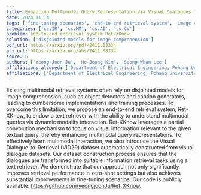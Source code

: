 ```yaml
---
title: Enhancing Multimodal Query Representation via Visual Dialogues for End-to-End Knowledge Retrieval
date: 2024_11_14
tags: ['fine-tuning scenarios', 'end-to-end retrieval system', 'image comprehension', 'partial convolution mechanism', 'multimodal query representations', 'dynamic modality interaction', 'visual information', 'Visual Dialogue-to-Retrieval dataset', 'caption generators', 'information retrieval tasks', 'zero-shot settings', 'object detectors', 'multimodal retrieval systems']
categories: ['cs.IR', 'cs.MM', 'cs.AI', 'cs.CV']
problem: end-to-end retrieval system Ret-XKnow
solution: ['disjointed models for image comprehension']
pdf_url: https://arxiv.org/pdf/2411.08334
arx_url: https://arxiv.org/abs/2411.08334
score: 6
authors: ['Yeong-Joon Ju', 'Ho-Joong Kim', 'Seong-Whan Lee']
affiliations_aligned: ['Department of Electrical Engineering, Pohang University of Science and Technology, Pohang, South Korea', 'Department of Electrical Engineering, Pohang University of Science and Technology, Pohang, South Korea', 'Department of Computer Science and Engineering, Pohang University of Science and Technology, Pohang, South Korea']
affiliations: ['Department of Electrical Engineering, Pohang University of Science and Technology, Pohang, South Korea', 'Department of Computer Science and Engineering, Pohang University of Science and Technology, Pohang, South Korea']
---
```



Existing multimodal retrieval systems often rely on disjointed models for image comprehension, such as object detectors and caption generators, leading to cumbersome implementations and training processes. To overcome this limitation, we propose an end-to-end retrieval system, Ret-XKnow, to endow a text retriever with the ability to understand multimodal queries via dynamic modality interaction. Ret-XKnow leverages a partial convolution mechanism to focus on visual information relevant to the given textual query, thereby enhancing multimodal query representations. To effectively learn multimodal interaction, we also introduce the Visual Dialogue-to-Retrieval (ViD2R) dataset automatically constructed from visual dialogue datasets. Our dataset construction process ensures that the dialogues are transformed into suitable information retrieval tasks using a text retriever. We demonstrate that our approach not only significantly improves retrieval performance in zero-shot settings but also achieves substantial improvements in fine-tuning scenarios. Our code is publicly available: https://github.com/yeongjoonJu/Ret_XKnow.